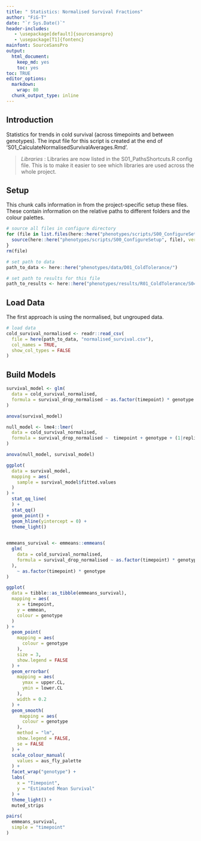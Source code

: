 ```yaml
---
title: " Statistics: Normalised Survival Fractions"
author: "FiG-T"
date: "`r Sys.Date()`"
header-includes:
   - \usepackage[default]{sourcesanspro}
   - \usepackage[T1]{fontenc}
mainfont: SourceSansPro
output: 
  html_document: 
    keep_md: yes
    toc: yes
toc: TRUE
editor_options:
  markdown:
    wrap: 80
  chunk_output_type: inline
---
```


## Introduction 

Statistics for trends in cold survival (across timepoints and between genotypes). The input file for this script is created at the end of 'S01_CalculateNormalisedSurvivalAverages.Rmd'. 

> *Libraries* : Libraries are now listed in the S01_PathsShortcuts.R config file.  This is to make it easier to see which libraries are used across the whole project. 

## Setup

This chunk calls information in from the project-specific setup these files. These contain information on the relative paths to different folders and the colour palettes.

```r
# source all files in configure directory
for (file in list.files(here::here("phenotypes/scripts/S00_ConfigureSetup"))) {
  source(here::here("phenotypes/scripts/S00_ConfigureSetup", file), verbose = FALSE)
}
rm(file)

# set path to data 
path_to_data <- here::here("phenotypes/data/D01_ColdTolerance/")

# set path to results for this file
path_to_results <- here::here("phenotypes/results/R01_ColdTolerance/S04_StatisticsNormalisedSurvivalFractions")
```

## Load Data

The first approach is using the normalised, but ungrouped data. 

```r
# load data 
cold_survival_normalised <- readr::read_csv(
  file = here(path_to_data, "normalised_survival.csv"), 
  col_names = TRUE, 
  show_col_types = FALSE
)
```

## Build Models

```r

survival_model <- glm(
  data = cold_survival_normalised,
  formula = survival_drop_normalised ~ as.factor(timepoint) * genotype + (1|replicate) + (1|initial_temp) 
)

anova(survival_model)

null_model <- lme4::lmer(
  data = cold_survival_normalised,
  formula = survival_drop_normalised ~  timepoint + genotype + (1|replicate) + (1|initial_temp) 
)

anova(null_model, survival_model)

```

```r

ggplot(
  data = survival_model, 
  mapping = aes(
    sample = survival_model$fitted.values
  )
) +
  stat_qq_line(
  ) +
  stat_qq()
  geom_point() +
  geom_hline(yintercept = 0) +
  theme_light()
  
```

```r

emmeans_survival <- emmeans::emmeans(
  glm(
    data = cold_survival_normalised,
    formula = survival_drop_normalised ~ as.factor(timepoint) * genotype
  ), 
    ~ as.factor(timepoint) * genotype 
)
```

```r
ggplot(
  data = tibble::as_tibble(emmeans_survival), 
  mapping = aes(
    x = timepoint, 
    y = emmean,
    colour = genotype
  )
) +
  geom_point(
    mapping = aes(
      colour = genotype
    ),
    size = 3, 
    show.legend = FALSE
  ) +
  geom_errorbar(
    mapping = aes(
      ymax = upper.CL, 
      ymin = lower.CL
    ), 
    width = 0.2
  ) +
  geom_smooth(
     mapping = aes(
      colour = genotype
    ),
    method = "lm", 
    show.legend = FALSE, 
    se = FALSE
  ) +
  scale_colour_manual(
    values = aus_fly_palette
  ) +
  facet_wrap("genotype") +
  labs(
    x = "Timepoint", 
    y = "Estimated Mean Survival"
  ) +
  theme_light() +
  muted_strips


```

```r


pairs(
  emmeans_survival, 
  simple = "timepoint"
)


```
